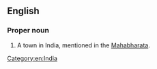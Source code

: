 {{wikipedia}}

==English==

===Proper noun===
{{en-proper noun}}

# A town in India, mentioned in the [[Mahabharata]].

[[Category:en:India]]